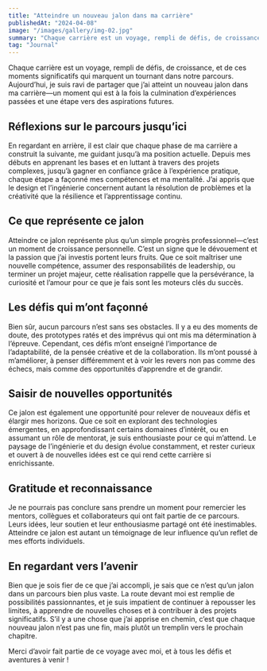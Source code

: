 ```yaml
---
title: "Atteindre un nouveau jalon dans ma carrière"
publishedAt: "2024-04-08"
image: "/images/gallery/img-02.jpg"
summary: "Chaque carrière est un voyage, rempli de défis, de croissance, et de ces moments significatifs qui marquent un tournant dans notre parcours."
tag: "Journal"
---
```


Chaque carrière est un voyage, rempli de défis, de croissance, et de ces moments significatifs qui marquent un tournant dans notre parcours. Aujourd’hui, je suis ravi de partager que j’ai atteint un nouveau jalon dans ma carrière—un moment qui est à la fois la culmination d’expériences passées et une étape vers des aspirations futures.

## Réflexions sur le parcours jusqu’ici

En regardant en arrière, il est clair que chaque phase de ma carrière a construit la suivante, me guidant jusqu’à ma position actuelle. Depuis mes débuts en apprenant les bases et en luttant à travers des projets complexes, jusqu’à gagner en confiance grâce à l’expérience pratique, chaque étape a façonné mes compétences et ma mentalité. J’ai appris que le design et l’ingénierie concernent autant la résolution de problèmes et la créativité que la résilience et l’apprentissage continu.

## Ce que représente ce jalon

Atteindre ce jalon représente plus qu’un simple progrès professionnel—c’est un moment de croissance personnelle. C’est un signe que le dévouement et la passion que j’ai investis portent leurs fruits. Que ce soit maîtriser une nouvelle compétence, assumer des responsabilités de leadership, ou terminer un projet majeur, cette réalisation rappelle que la persévérance, la curiosité et l’amour pour ce que je fais sont les moteurs clés du succès.

## Les défis qui m’ont façonné

Bien sûr, aucun parcours n’est sans ses obstacles. Il y a eu des moments de doute, des prototypes ratés et des imprévus qui ont mis ma détermination à l’épreuve. Cependant, ces défis m’ont enseigné l’importance de l’adaptabilité, de la pensée créative et de la collaboration. Ils m’ont poussé à m’améliorer, à penser différemment et à voir les revers non pas comme des échecs, mais comme des opportunités d’apprendre et de grandir.

## Saisir de nouvelles opportunités

Ce jalon est également une opportunité pour relever de nouveaux défis et élargir mes horizons. Que ce soit en explorant des technologies émergentes, en approfondissant certains domaines d’intérêt, ou en assumant un rôle de mentorat, je suis enthousiaste pour ce qui m’attend. Le paysage de l’ingénierie et du design évolue constamment, et rester curieux et ouvert à de nouvelles idées est ce qui rend cette carrière si enrichissante.

## Gratitude et reconnaissance

Je ne pourrais pas conclure sans prendre un moment pour remercier les mentors, collègues et collaborateurs qui ont fait partie de ce parcours. Leurs idées, leur soutien et leur enthousiasme partagé ont été inestimables. Atteindre ce jalon est autant un témoignage de leur influence qu’un reflet de mes efforts individuels.

## En regardant vers l’avenir

Bien que je sois fier de ce que j’ai accompli, je sais que ce n’est qu’un jalon dans un parcours bien plus vaste. La route devant moi est remplie de possibilités passionnantes, et je suis impatient de continuer à repousser les limites, à apprendre de nouvelles choses et à contribuer à des projets significatifs. S’il y a une chose que j’ai apprise en chemin, c’est que chaque nouveau jalon n’est pas une fin, mais plutôt un tremplin vers le prochain chapitre.

Merci d’avoir fait partie de ce voyage avec moi, et à tous les défis et aventures à venir !